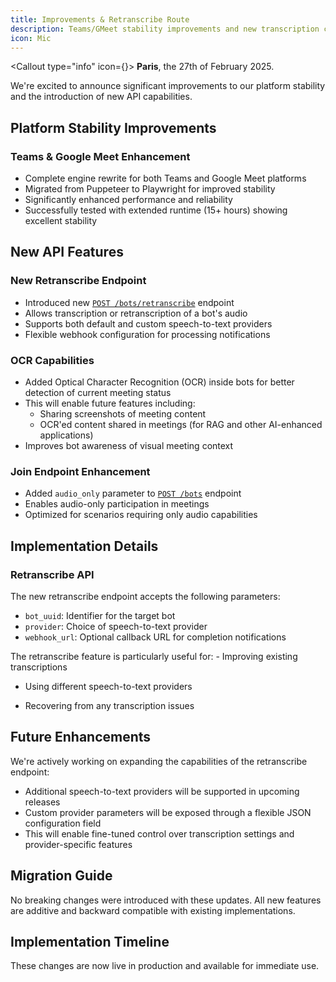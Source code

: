 ```yaml
---
title: Improvements & Retranscribe Route
description: Teams/GMeet stability improvements and new transcription capabilities
icon: Mic
---
```



<Callout type="info" icon={<Info className="h-5 w-5" />}>
  **Paris**, the 27th of February 2025.
</Callout>

We're excited to announce significant improvements to our platform stability and the introduction of new API capabilities.

## Platform Stability Improvements

### Teams & Google Meet Enhancement

- Complete engine rewrite for both Teams and Google Meet platforms
- Migrated from Puppeteer to Playwright for improved stability
- Significantly enhanced performance and reliability
- Successfully tested with extended runtime (15+ hours) showing excellent stability

## New API Features

### New Retranscribe Endpoint

- Introduced new [`POST /bots/retranscribe`](/docs/api/reference/retranscribe_bot) endpoint
- Allows transcription or retranscription of a bot's audio
- Supports both default and custom speech-to-text providers
- Flexible webhook configuration for processing notifications

### OCR Capabilities

- Added Optical Character Recognition (OCR) inside bots for better detection of current meeting status
- This will enable future features including:
  - Sharing screenshots of meeting content
  - OCR'ed content shared in meetings (for RAG and other AI-enhanced applications)
- Improves bot awareness of visual meeting context

### Join Endpoint Enhancement

- Added `audio_only` parameter to [`POST /bots`](/docs/api/reference/join) endpoint
- Enables audio-only participation in meetings
- Optimized for scenarios requiring only audio capabilities

## Implementation Details

### Retranscribe API

The new retranscribe endpoint accepts the following parameters:

- `bot_uuid`: Identifier for the target bot
- `provider`: Choice of speech-to-text provider
- `webhook_url`: Optional callback URL for completion notifications

<Callout type="info">
  The retranscribe feature is particularly useful for:
  - Improving existing transcriptions
  
  - Using different speech-to-text providers

- Recovering from any transcription issues

</Callout>

## Future Enhancements

We're actively working on expanding the capabilities of the retranscribe endpoint:

- Additional speech-to-text providers will be supported in upcoming releases
- Custom provider parameters will be exposed through a flexible JSON configuration field
- This will enable fine-tuned control over transcription settings and provider-specific features

## Migration Guide

No breaking changes were introduced with these updates. All new features are additive and backward compatible with existing implementations.

## Implementation Timeline

These changes are now live in production and available for immediate use.
